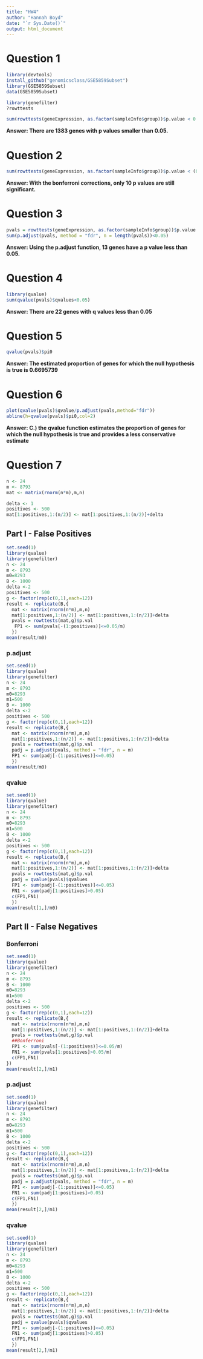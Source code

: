 ---
title: "HW4"
author: "Hannah Boyd"
date: "`r Sys.Date()`"
output: html_document
---

# Question 1

```{r}
library(devtools)
install_github("genomicsclass/GSE5859Subset")
library(GSE5859Subset)
data(GSE5859Subset)
```
```{r}
library(genefilter)
?rowttests
```

```{r}
sum(rowttests(geneExpression, as.factor(sampleInfo$group))$p.value < 0.05)
```
**Answer: There are 1383 genes with p values smaller than 0.05.**

# Question 2

```{r}
sum(rowttests(geneExpression, as.factor(sampleInfo$group))$p.value < (0.05/nrow(geneExpression))) 
```
**Answer: With the bonferroni corrections, only 10 p values are still significant.**

# Question 3 

```{r}
pvals = rowttests(geneExpression, as.factor(sampleInfo$group))$p.value
sum(p.adjust(pvals, method = "fdr", n = length(pvals))<0.05)
```
**Answer: Using the p.adjust function, 13 genes have a p value less than 0.05.**

# Question 4 

```{r}
library(qvalue)
sum(qvalue(pvals)$qvalues<0.05)
```
**Answer: There are 22 genes with q values less than 0.05**

# Question 5

```{r}
qvalue(pvals)$pi0
```
**Answer: The estimated proportion of genes for which the null hypothesis is true is 0.6695739** 

# Question 6

```{r}
plot(qvalue(pvals)$qvalue/p.adjust(pvals,method="fdr"))
abline(h=qvalue(pvals)$pi0,col=2)
```


**Answer: C.) the qvalue function estimates the proportion of genes for which the null hypothesis is true and provides a less conservative estimate**

# Question 7

```{r}
n <- 24
m <- 8793
mat <- matrix(rnorm(n*m),m,n)
```

```{r}
delta <- 1
positives <- 500
mat[1:positives,1:(n/2)] <- mat[1:positives,1:(n/2)]+delta
```

## Part I - False Positives

```{r}
set.seed(1)
library(qvalue)
library(genefilter)
n <- 24
m <- 8793
m0=8293
B <- 1000
delta <-2
positives <- 500
g <- factor(rep(c(0,1),each=12))
result <- replicate(B,{
  mat <- matrix(rnorm(n*m),m,n)
  mat[1:positives,1:(n/2)] <- mat[1:positives,1:(n/2)]+delta
  pvals = rowttests(mat,g)$p.val
   FP1 <- sum(pvals[-(1:positives)]<=0.05/m)  
  })
mean(result/m0)
```

### p.adjust

```{r}
set.seed(1)
library(qvalue)
library(genefilter)
n <- 24
m <- 8793
m0=8293
m1=500
B <- 1000
delta <-2
positives <- 500
g <- factor(rep(c(0,1),each=12))
result <- replicate(B,{
  mat <- matrix(rnorm(n*m),m,n)
  mat[1:positives,1:(n/2)] <- mat[1:positives,1:(n/2)]+delta
  pvals = rowttests(mat,g)$p.val
  padj = p.adjust(pvals, method = "fdr", n = m)
  FP1 <- sum(padj[-(1:positives)]<=0.05)
  })
mean(result/m0)
```

### qvalue

```{r}
set.seed(1)
library(qvalue)
library(genefilter)
n <- 24
m <- 8793
m0=8293
m1=500
B <- 1000
delta <-2
positives <- 500
g <- factor(rep(c(0,1),each=12))
result <- replicate(B,{
  mat <- matrix(rnorm(n*m),m,n)
  mat[1:positives,1:(n/2)] <- mat[1:positives,1:(n/2)]+delta
  pvals = rowttests(mat,g)$p.val
  padj = qvalue(pvals)$qvalues
  FP1 <- sum(padj[-(1:positives)]<=0.05)
  FN1 <- sum(padj[1:positives]>0.05)
  c(FP1,FN1)
  })
mean(result[1,]/m0)
```


## Part II - False Negatives

### Bonferroni

```{r}
set.seed(1)
library(qvalue)
library(genefilter)
n <- 24
m <- 8793
B <- 1000
m0=8293
m1=500
delta <-2
positives <- 500
g <- factor(rep(c(0,1),each=12))
result <- replicate(B,{
  mat <- matrix(rnorm(n*m),m,n)
  mat[1:positives,1:(n/2)] <- mat[1:positives,1:(n/2)]+delta
  pvals = rowttests(mat,g)$p.val
  ##Bonferroni
  FP1 <- sum(pvals[-(1:positives)]<=0.05/m)  
  FN1 <- sum(pvals[1:positives]>0.05/m)
  c(FP1,FN1)
})
mean(result[2,]/m1)
```

### p.adjust

```{r}
set.seed(1)
library(qvalue)
library(genefilter)
n <- 24
m <- 8793
m0=8293
m1=500
B <- 1000
delta <-2
positives <- 500
g <- factor(rep(c(0,1),each=12))
result <- replicate(B,{
  mat <- matrix(rnorm(n*m),m,n)
  mat[1:positives,1:(n/2)] <- mat[1:positives,1:(n/2)]+delta
  pvals = rowttests(mat,g)$p.val
  padj = p.adjust(pvals, method = "fdr", n = m)
  FP1 <- sum(padj[-(1:positives)]<=0.05)
  FN1 <- sum(padj[1:positives]>0.05)
  c(FP1,FN1)
  })
mean(result[2,]/m1)
```


### qvalue 

```{r}
set.seed(1)
library(qvalue)
library(genefilter)
n <- 24
m <- 8793
m0=8293
m1=500
B <- 1000
delta <-2
positives <- 500
g <- factor(rep(c(0,1),each=12))
result <- replicate(B,{
  mat <- matrix(rnorm(n*m),m,n)
  mat[1:positives,1:(n/2)] <- mat[1:positives,1:(n/2)]+delta
  pvals = rowttests(mat,g)$p.val
  padj = qvalue(pvals)$qvalues
  FP1 <- sum(padj[-(1:positives)]<=0.05)
  FN1 <- sum(padj[1:positives]>0.05)
  c(FP1,FN1)
  })
mean(result[2,]/m1)
```

